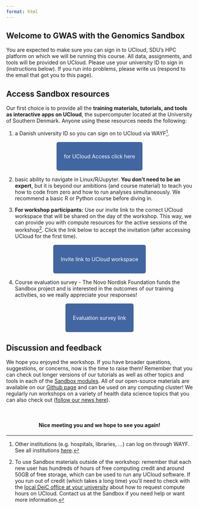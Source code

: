 ```yaml
---
format: html
---
```


:::{.hero-banner}
# Welcome to GWAS with the Genomics Sandbox 
:::

:::{.callout-warning title="Required preparation"}
You are expected to make sure you can sign in to UCloud, SDU's HPC platform on which we will be running this course. All data, assignments, and tools will be provided on UCloud. Please use your university ID to sign in (instructions below). If you run into problems, please write us (respond to the email that got you to this page).

:::

## Access Sandbox resources

Our first choice is to provide all the **training materials, tutorials, and tools as interactive apps on UCloud**, the supercomputer located at the University of Southern Denmark. Anyone using these resources needs the following:

 1. a Danish university ID so you can sign on to UCloud via WAYF^[Other institutions (e.g. hospitals, libraries, ...) can log on through WAYF. See all institutions [here](https://www.wayf.dk/da/institutioner-i-wayf).]. 

&nbsp;

 <p align="center">
  <a href="https://cloud.sdu.dk" style="background-color: #4266A1; color: #FFFFFF; padding: 30px 20px; text-decoration: none; border-radius: 5px;">
    for UCloud Access
    click here
  </a>
</p>

&nbsp;

 2. basic ability to navigate in Linux/R/Jupyter. **You don't need to be an expert**, but it is beyond our ambitions (and course material) to teach you how to code from zero and how to run analyses simultaneously. We recommend a basic R or Python course before diving in.

 3. **For workshop participants:** Use our invite link to the correct UCloud workspace that will be shared on the day of the workshop. This way, we can provide you with compute resources for the active sessions of the workshop^[To use Sandbox materials outside of the workshop: remember that each new user has hundreds of hours of free computing credit and around 50GB of free storage, which can be used to run any UCloud software. If you run out of credit (which takes a long time) you'll need to check with the [local DeiC office at your university](https://www.deic.dk/en/Front-Office) about how to request compute hours on UCloud. Contact us at the Sandbox if you need help or want more information.]. Click the link below to accept the invitation (after accessing UCloud for the first time).

 &nbsp;

 <p align="center">
  <a href="https://cloud.sdu.dk/app/projects/invite/1e652641-3d29-47dc-bc7f-78dda1e5e3dd" style="background-color: #4266A1; color: #FFFFFF; padding: 30px 20px; text-decoration: none; border-radius: 5px;">
    Invite link to
    UCloud workspace
  </a>
</p>

&nbsp;

4. Course evaluation survey - The Novo Nordisk Foundation funds the Sandbox project and is interested in the outcomes of our training activities, so we really appreciate your responses!

 &nbsp;

<p align="center">
  <a href="https://forms.office.com/e/rLyWSiS46k" 
  style="background-color: #4266A1; color: #FFFFFF; padding: 30px 20px; text-decoration: none; border-radius: 5px;">
    Evaluation survey link
  </a>
</p>

&nbsp;


## Discussion and feedback

We hope you enjoyed the workshop. If you have broader questions, suggestions, or concerns, now is the time to raise them! Remember that you can check out longer versions of our tutorials as well as other topics and tools in each of the [Sandbox modules](https://hds-sandbox.github.io/modules/). All of our open-source materials are available on our [Github page](https://github.com/hds-sandbox) and can be used on any computing cluster! We regularly run workshops on a variety of health data science topics that you can also check out ([follow our news here](https://hds-sandbox.github.io/news.html)).

&nbsp;

:::{.callout-note  appearance="simple" icon=false} 
<h4 align=center>Nice meeting you and we hope to see you again!</h4> 
::: 